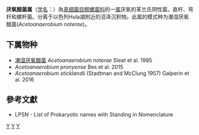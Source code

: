 {{Automatic taxobox
| taxon = Acetoanaerobium
| authority = Sleat et al.，1985
| type species = 潮湿厌氧醋菌<br>Acetoanaerobium noterae
| type species authority = Sleat et al. 1985
}}
'''厌氧醋菌属'''（[[学名|学名]]：{{lang|la|''Acetoanaerobium''}}）為[[真细菌目|真细菌目]][[颤螺菌科|颤螺菌科]]的一[[属|属]]厌氧的革兰氏阴性菌。直杆、弯杆和螺杆菌。分离于以色列Hula湖附近的沼泽沉积物。此属的模式种为潮湿厌氧醋菌(''Acetoanaerobium noterae'')。

==下属物种==
* [[潮湿厌氧醋菌|潮湿厌氧醋菌]] ''Acetoanaerobium noterae'' Sleat et al. 1985
* ''Acetoanaerobium pronyense'' Bes et al. 2015
* ''Acetoanaerobium sticklandii'' (Stadtman and McClung 1957) Galperin et al. 2016

==參考文獻==
{{reflist}}
* LPSN - List of Prokaryotic names with Standing in Nomenclature

{{taxonbar}}

[[Category:革兰氏阴性菌|Y]]
[[Category:_颤螺菌科|Y]]
[[Category:1985年描述的分类群|Y]]